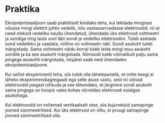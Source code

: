 # Praktika

Ekvipotentsiaaljooni saab praktiliselt kindlaks teha, kui tekitada mingisse nõusse mingi elektrit juhtiv vedelik, nõu vastasservadesse elektroodid, nii et need oleksid vedeliku kaudu ühendatud, ühendada üks elektrood voltmeetri ja sondiga ning lasta vool läbi sondi ja vedeliku elektroodini. Tuleb asetada sond vedelikku ja vaadata, milline on voltmeetri näit. Sondi asukoht tuleb märgistada. Sama voltmeetri näidu korral tuleb leida mingi muu asukoht sondile ja ka see asukoht märgistada. Niimoodi tuleb võimalikult palju sama pingega asukohti märgistada, misjärel saab neid ühendades ekvipotentsiaaljoone.

Kui sellist eksperimenti teha, siis tuleb olla tähelepanelik, et mitte keegi ei läheks eksperimendiagregaadi ega selle aluse vastu, sest nii võivad elektroodid paigast nihkuda ja see tähendaks, et järgmine sondi asukoht sama pingega on hoopis vales kohas võrreldes elektroodi esialgse asukohaga.

Kui elektroodid on mõlemad vertikaalselt otse, siis kujuneksid samapinge jooned sümmeetrilised. Kui üks elektrood on viltu, ei pruugi samapinge jooned sümmeetrilised olla.
